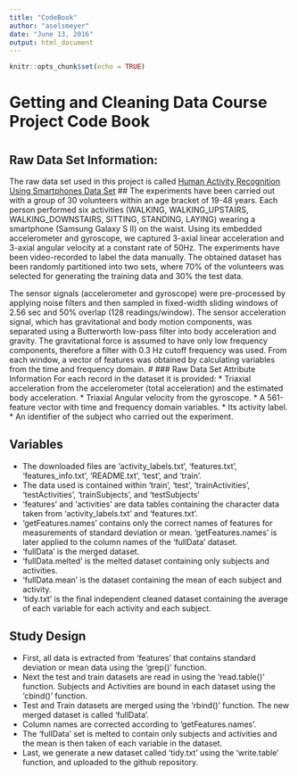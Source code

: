 ```yaml
---
title: "CodeBook"
author: "aselsmeyer"
date: "June 13, 2016"
output: html_document
---
```


```r
knitr::opts_chunk$set(echo = TRUE)
```

# 
# Getting and Cleaning Data Course Project Code Book
#
## Raw Data Set Information:
The raw data set used in this project is called [Human Activity Recognition Using Smartphones Data Set](https://d396qusza40orc.cloudfront.net/getdata%2Fprojectfiles%2FUCI%20HAR%20Dataset.zip)
##
The experiments have been carried out with a group of 30 volunteers within an age bracket of 19-48 years. Each person performed six activities (WALKING, WALKING_UPSTAIRS, WALKING_DOWNSTAIRS, SITTING, STANDING, LAYING) wearing a smartphone (Samsung Galaxy S II) on the waist. Using its embedded accelerometer and gyroscope, we captured 3-axial linear acceleration and 3-axial angular velocity at a constant rate of 50Hz. The experiments have been video-recorded to label the data manually. The obtained dataset has been randomly partitioned into two sets, where 70% of the volunteers was selected for generating the training data and 30% the test data. 

The sensor signals (accelerometer and gyroscope) were pre-processed by applying noise filters and then sampled in fixed-width sliding windows of 2.56 sec and 50% overlap (128 readings/window). The sensor acceleration signal, which has gravitational and body motion components, was separated using a Butterworth low-pass filter into body acceleration and gravity. The gravitational force is assumed to have only low frequency components, therefore a filter with 0.3 Hz cutoff frequency was used. From each window, a vector of features was obtained by calculating variables from the time and frequency domain.
#
### Raw Data Set Attribute Information
For each record in the dataset it is provided: 
* Triaxial acceleration from the accelerometer (total acceleration) and the estimated body acceleration. 
* Triaxial Angular velocity from the gyroscope. 
* A 561-feature vector with time and frequency domain variables. 
* Its activity label. 
* An identifier of the subject who carried out the experiment.

## Variables
* The downloaded files are 'activity_labels.txt', 'features.txt', 'features_info.txt', 'README.txt', 'test', and 'train'.
* The data used is contained within 'train', 'test', 'trainActivities', 'testActivities', 'trainSubjects', and 'testSubjects'
* 'features' and 'activities' are data tables containing the character data taken from 'activity_labels.txt' and 'features.txt'.
* 'getFeatures.names' contains only the correct names of features for measurements of standard deviation or mean. 'getFeatures.names' is later applied to the column names of the 'fullData' dataset.
* 'fullData' is the merged dataset.
* 'fullData.melted' is the melted dataset containing only subjects and activities.
* 'fullData.mean' is the dataset containing the mean of each subject and activity.
* 'tidy.txt' is the final independent cleaned dataset containing the average of each variable for each activity and each subject.


## Study Design
* First, all data is extracted from 'features' that contains standard deviation or mean data using the 'grep()' function.
* Next the test and train datasets are read in using the 'read.table()' function. Subjects and Activities are bound in each dataset using the 'cbind()' function.
* Test and Train datasets are merged using the 'rbind()' function. The new merged dataset is called 'fullData'.
* Column names are corrected according to 'getFeatures.names'.
* The 'fullData' set is melted to contain only subjects and activities and the mean is then taken of each variable in the dataset.
* Last, we generate a new dataset called 'tidy.txt' using the 'write.table' function, and uploaded to the github repository.
